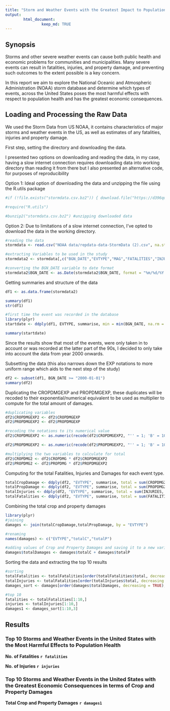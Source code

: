 ```yaml
---
title: "Storm and Weather Events with the Greatest Impact to Population Health and Economy"
output: 
        html_document:
                keep_md: TRUE
---
```


## Synopsis
Storms and other severe weather events can cause both public health and economic problems for communities and municipalities. Many severe events can result in fatalities, injuries, and property damage, and preventing such outcomes to the extent possible is a key concern.

In this report we aim to explore the National Oceanic and Atmospheric Administration (NOAA) storm database and determine which types of events, across the United States poses the most harmful effects with respect to population health and has the greatest economic consequences.

## Loading and Processing the Raw Data
We used the Storm Data from US NOAA, it contains characteristics of major storms and weather events in the US, as well as estimates of any fatalities, injuries and property damage.

First step, setting the directory and downloading the data.

I presented two options on downloading and reading the data, in my case, having a slow internet connection requires downloading data into working directory than reading it from there but I also presented an alternative code, for purposes of reproducibility

Option 1: Ideal option of downloading the data and unzipping the file using the R.utils package

```r

#if (!file.exists("stormdata.csv.bz2")) { download.file("https://d396qusza40orc.cloudfront.net/repdata%2Fdata%2FStormData.csv.bz2",destfile = "stormdata.csv.bz2", method = "curl")}

#require("R.utils")

#bunzip2("stormdata.csv.bz2") #unzipping downloaded data

```

Option 2: Due to limitations of a slow internet connection, I've opted to download the data in the working directory.

```r

#reading the data
stormdata <- read.csv("NOAA data/repdata-data-StormData (2).csv", na.strings = "NA")

#extracting Variables to be used in the study
stormdata2 <- stormdata[,c("BGN_DATE","EVTYPE","MAG","FATALITIES","INJURIES","PROPDMG", "PROPDMGEXP","CROPDMG","CROPDMGEXP")]

#converting the BGN_DATE variable to date format
stormdata2$BGN_DATE <- as.Date(stormdata2$BGN_DATE, format = "%m/%d/%Y %H:%M:%S")

```

Getting summaries and structure of the data
```r
df1 <- as.data.frame(stormdata2)

summary(df1)
str(df1)

#first time the event was recorded in the database
library(plyr)
startdate <- ddply(df1, EVTYPE, summarise, min = min(BGN_DATE, na.rm = TRUE))

summary(startdate)

```
Since the results show that most of the events, were only taken in to account or was recorded at the latter part of the 90s, I decided to only take into account the data from year 2000 onwards.

Subsetting the data (this also narrows down the EXP notations to more uniform range which aids to the next step of the study)

```r
df2 <- subset(df1, BGN_DATE >= "2000-01-01")
summary(df2)

```

Duplicating the CROPDMGEXP and PROPDMGEXP, these duplicates will be recoded to their exponential/numerical equivalent to be used as multiplier to compute for the total amount of damages.

```r
#duplicating variables
df2$CROPDMGEXP2 <- df2$CROPDMGEXP
df2$PROPDMGEXP2 <- df2$PROPDMGEXP

#recoding the notations to its numerical value
df2$CROPDMGEXP2 <- as.numeric(recode(df2$CROPDMGEXP2, "'' = 1; 'B' = 1000000000; 'K' = 1000; 'M' = 1000000"))

df2$PROPDMGEXP2 <- as.numeric(recode(df2$PROPDMGEXP2, "'' = 1; 'B' = 1000000000; 'K' = 1000; 'M' = 1000000"))

#multiplying the two variables to calculate for total 
df2$CROPDMG2 <- df2$CROPDMG * df2$CROPDMGEXP2
df2$PROPDMG2 <- df2$PROPDMG * df2$PROPDMGEXP2

```

Computing for the total Fatalities, Injuries and Damages for each event type.
```r
totalCropDamage <- ddply(df2, "EVTYPE", summarise, total = sum(CROPDMG2, na.rm = TRUE))
totalPropDamage <- ddply(df2, "EVTYPE", summarise, total = sum(PROPDMG2, na.rm = TRUE))
totalInjuries <- ddply(df2, "EVTYPE", summarise, total = sum(INJURIES, na.rm = TRUE))
totalFatalities <- ddply(df2, "EVTYPE", summarise, total = sum(FATALITIES, na.rm = TRUE))

```

Combining the total crop and property damages
```r
library(plyr)
#joining
damages <- join(totalCropDamage,totalPropDamage, by = "EVTYPE")

#renaming
names(damages) <- c("EVTYPE","totalC","totalP")

#adding values of Crop and Property Damages and saving it to a new variable
damages$totalDamages <- damages$totalC + damages$totalP

```

Sorting the data and extracting the top 10 results
```r
#sorting
totalFatalities <- totalFatalities[order(totalFatalities$total, decreasing = TRUE),]
totalInjuries <- totalFatalities[order(totalInjuries$total, decreasing = TRUE),]
damages_sort <- damages[order(damages$totalDamages, decreasing = TRUE),]

#top 10
fatalities <- totalFatalities[1:10,]
injuries <- totalInjuries[1:10,]
damages1 <- damages_sort[1:10,3]
```

## Results

### Top 10 Storms and Weather Events in the United States with the Most Harmful Effects to Population Health

**No. of Fatalities**
**`r fatalities`**

**No. of Injuries**
**`r injuries`**

### Top 10 Storms and Weather Events in the United States with the Greatest Economic Consequences in terms of Crop and Property Damages

**Total Crop and Property Damages**
**`r damages1`**
```r

```